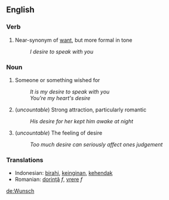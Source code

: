 == English ==

=== Verb ===

# Near-synonym of [[want]], but more formal in tone
#: ''I desire to speak with you''

=== Noun ===

# Someone or something wished for
#: ''It is my desire to speak with you''
#: ''You're my heart's desire''
# (''uncountable'') Strong attraction, particularly romantic
#: ''His desire for her kept him awake at night''
# (''uncountable'') The feeling of desire
#: ''Too much desire can seriously affect ones judgement''

===Translations===
*Indonesian: [[birahi]], [[ingin|keinginan]], [[hendak|kehendak]]
*Romanian: [[dorinţă]] ''f'', [[vrere]] ''f''

[[de:Wunsch]]